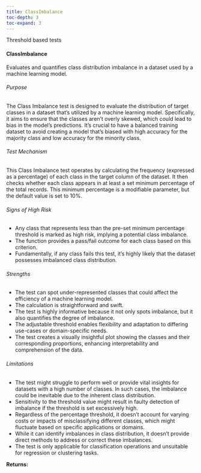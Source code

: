 ```yaml
---
title: ClassImbalance
toc-depth: 3
toc-expand: 3
---
```


Threshold based tests









 
#### ClassImbalance

Evaluates and quantifies class distribution imbalance in a dataset used by a machine learning model.

###### Purpose

The Class Imbalance test is designed to evaluate the distribution of target classes in a dataset that's utilized by
a machine learning model. Specifically, it aims to ensure that the classes aren't overly skewed, which could lead
to bias in the model's predictions. It's crucial to have a balanced training dataset to avoid creating a model
that's biased with high accuracy for the majority class and low accuracy for the minority class.

###### Test Mechanism

This Class Imbalance test operates by calculating the frequency (expressed as a percentage) of each class in the
target column of the dataset. It then checks whether each class appears in at least a set minimum percentage of the
total records. This minimum percentage is a modifiable parameter, but the default value is set to 10%.

###### Signs of High Risk

- Any class that represents less than the pre-set minimum percentage threshold is marked as high risk, implying a
potential class imbalance.
- The function provides a pass/fail outcome for each class based on this criterion.
- Fundamentally, if any class fails this test, it's highly likely that the dataset possesses imbalanced class
distribution.

###### Strengths

- The test can spot under-represented classes that could affect the efficiency of a machine learning model.
- The calculation is straightforward and swift.
- The test is highly informative because it not only spots imbalance, but it also quantifies the degree of
imbalance.
- The adjustable threshold enables flexibility and adaptation to differing use-cases or domain-specific needs.
- The test creates a visually insightful plot showing the classes and their corresponding proportions, enhancing
interpretability and comprehension of the data.

###### Limitations

- The test might struggle to perform well or provide vital insights for datasets with a high number of classes. In
such cases, the imbalance could be inevitable due to the inherent class distribution.
- Sensitivity to the threshold value might result in faulty detection of imbalance if the threshold is set
excessively high.
- Regardless of the percentage threshold, it doesn't account for varying costs or impacts of misclassifying
different classes, which might fluctuate based on specific applications or domains.
- While it can identify imbalances in class distribution, it doesn't provide direct methods to address or correct
these imbalances.
- The test is only applicable for classification operations and unsuitable for regression or clustering tasks.




**Returns:** 

 